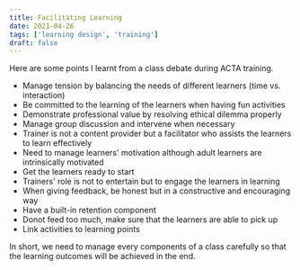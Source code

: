 ```yaml
---
title: Facilitating Learning
date: 2021-04-26
tags: ['learning design', 'training']
draft: false
---
```



Here are some points I learnt from a class debate during ACTA training.  

  - Manage tension by balancing the needs of different learners (time vs. interaction)
  - Be committed to the learning of the learners when having fun activities
  - Demonstrate professional value by resolving ethical dilemma properly
  - Manage group discussion and intervene when necessary
  - Trainer is not a content provider but a facilitator who assists the learners to learn effectively
  - Need to manage learners' motivation although adult learners are intrinsically motivated
  - Get the learners ready to start
  - Trainers' role is not to entertain but to engage the learners in learning
  - When giving feedback, be honest but in a constructive and encouraging way
  - Have a built-in retention component
  - Donot feed too much, make sure that the learners are able to pick up
  - Link activities to learning points

In short, we need to manage every components of a class carefully so that the learning outcomes will be achieved in the end.
